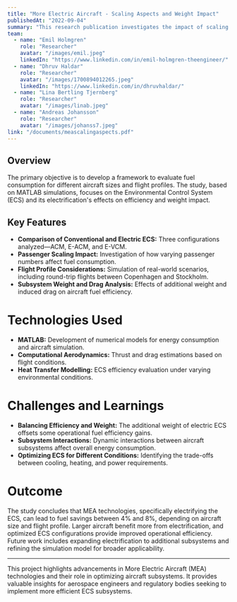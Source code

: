 ```yaml
---
title: "More Electric Aircraft - Scaling Aspects and Weight Impact"
publishedAt: "2022-09-04"
summary: "This research publication investigates the impact of scaling on fuel consumption for More Electric Aircraft (MEA) by comparing conventional and electrical subsystems."
team:
  - name: "Emil Holmgren"
    role: "Researcher"
    avatar: "/images/emil.jpeg"
    linkedIn: "https://www.linkedin.com/in/emil-holmgren-theengineer/"
  - name: "Dhruv Haldar"
    role: "Researcher"
    avatar: "/images/1700894012265.jpeg"
    linkedIn: "https://www.linkedin.com/in/dhruvhaldar/"
  - name: "Lina Bertling Tjernberg"
    role: "Researcher"
    avatar: "/images/linab.jpeg"
  - name: "Andreas Johansson"
    role: "Researcher"
    avatar: "/images/johanss7.jpeg"
link: "/documents/meascalingaspects.pdf"
---
```


## Overview

The primary objective is to develop a framework to evaluate fuel consumption for different aircraft sizes and flight profiles. The study, based on MATLAB simulations, focuses on the Environmental Control System (ECS) and its electrification's effects on efficiency and weight impact.

## Key Features

- **Comparison of Conventional and Electric ECS:** Three configurations analyzed—ACM, E-ACM, and E-VCM.
- **Passenger Scaling Impact:** Investigation of how varying passenger numbers affect fuel consumption.
- **Flight Profile Considerations:** Simulation of real-world scenarios, including round-trip flights between Copenhagen and Stockholm.
- **Subsystem Weight and Drag Analysis:** Effects of additional weight and induced drag on aircraft fuel efficiency.

# Technologies Used

- **MATLAB:** Development of numerical models for energy consumption and aircraft simulation.
- **Computational Aerodynamics:** Thrust and drag estimations based on flight conditions.
- **Heat Transfer Modelling:** ECS efficiency evaluation under varying environmental conditions.

# Challenges and Learnings

- **Balancing Efficiency and Weight:** The additional weight of electric ECS offsets some operational fuel efficiency gains.
- **Subsystem Interactions:** Dynamic interactions between aircraft subsystems affect overall energy consumption.
- **Optimizing ECS for Different Conditions:** Identifying the trade-offs between cooling, heating, and power requirements.

# Outcome

The study concludes that MEA technologies, specifically electrifying the ECS, can lead to fuel savings between 4% and 8%, depending on aircraft size and flight profile. Larger aircraft benefit more from electrification, and optimized ECS configurations provide improved operational efficiency. Future work includes expanding electrification to additional subsystems and refining the simulation model for broader applicability.

---

This project highlights advancements in More Electric Aircraft (MEA) technologies and their role in optimizing aircraft subsystems. It provides valuable insights for aerospace engineers and regulatory bodies seeking to implement more efficient ECS subsystems.